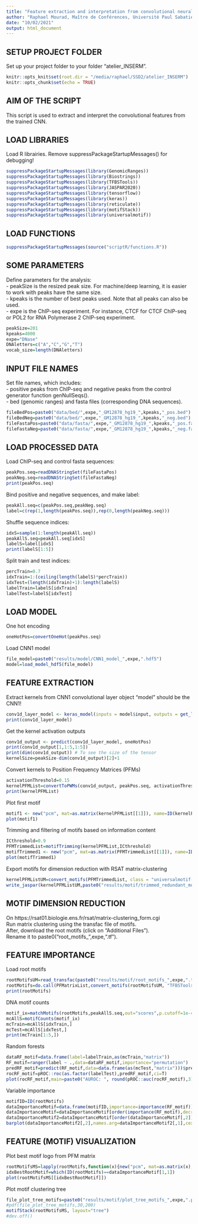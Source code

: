 ```yaml
---
title: "Feature extraction and interpretation from convolutional neural networks"
author: "Raphael Mourad, Maître de Conférences, Université Paul Sabatier"
date: "10/02/2021"
output: html_document
---
```


## SETUP PROJECT FOLDER

Set up your project folder to your folder "atelier_INSERM".
```r
knitr::opts_knit$set(root.dir = "/media/raphael/SSD2/atelier_INSERM")
knitr::opts_chunk$set(echo = TRUE)
```

## AIM OF THE SCRIPT

This script is used to extract and interpret the convolutional features from the trained CNN.


## LOAD LIBRARIES


Load R librairies.
Remove suppressPackageStartupMessages() for debugging!
```r
suppressPackageStartupMessages(library(GenomicRanges))
suppressPackageStartupMessages(library(Biostrings))
suppressPackageStartupMessages(library(TFBSTools))
suppressPackageStartupMessages(library(JASPAR2020))
suppressPackageStartupMessages(library(tensorflow))
suppressPackageStartupMessages(library(keras))
suppressPackageStartupMessages(library(reticulate))
suppressPackageStartupMessages(library(motifStack))
suppressPackageStartupMessages(library(universalmotif))
```

## LOAD FUNCTIONS

```r
suppressPackageStartupMessages(source("scriptR/functions.R"))
```

## SOME PARAMETERS

Define parameters for the analysis:  
- peakSize is the resized peak size. For machine/deep learning, it is easier to work with peaks have the same size.  
- kpeaks is the number of best peaks used. Note that all peaks can also be used.  
- expe is the ChIP-seq experiment. For instance, CTCF for CTCF ChIP-seq or POL2 for RNA Polymerase 2 ChIP-seq experiment. 
```r
peakSize=201
kpeaks=4000
expe="DNase"
DNAletters=c("A","C","G","T")
vocab_size=length(DNAletters)
```

## INPUT FILE NAMES

Set file names, which includes:  
- positive peaks from ChIP-seq and negative peaks from the control generator function genNullSeqs().  
- bed (genomic ranges) and fasta files (corresponding DNA sequences).
```r
fileBedPos=paste0("data/bed/",expe,"_GM12878_hg19_",kpeaks,"_pos.bed")
fileBedNeg=paste0("data/bed/",expe,"_GM12878_hg19_",kpeaks,"_neg.bed")
fileFastaPos=paste0("data/fasta/",expe,"_GM12878_hg19_",kpeaks,"_pos.fa")
fileFastaNeg=paste0("data/fasta/",expe,"_GM12878_hg19_",kpeaks,"_neg.fa")
```

## LOAD PROCESSED DATA

Load ChIP-seq and control fasta sequences:
```r
peakPos.seq=readDNAStringSet(fileFastaPos)
peakNeg.seq=readDNAStringSet(fileFastaNeg)
print(peakPos.seq)
```

Bind positive and negative sequences, and make label:
```r
peakAll.seq=c(peakPos.seq,peakNeg.seq)
label=c(rep(1,length(peakPos.seq)),rep(0,length(peakNeg.seq)))
```

Shuffle sequence indices:
```r
idxS=sample(1:length(peakAll.seq))
peakAllS.seq=peakAll.seq[idxS]
labelS=label[idxS]
print(labelS[1:5])
```

Split train and test indices:
```r
percTrain=0.7
idxTrain=1:(ceiling(length(labelS)*percTrain))
idxTest=(length(idxTrain)+1):length(labelS)
labelTrain=labelS[idxTrain]
labelTest=labelS[idxTest]
```


## LOAD MODEL

One hot encoding
```r
oneHotPos=convertOneHot(peakPos.seq)
```

Load CNN1 model
```r
file_model=paste0("results/model/CNN1_model_",expe,".hdf5")
model=load_model_hdf5(file_model)
```

## FEATURE EXTRACTION

Extract kernels from CNN1 convolutional layer
object "model" should be the CNN1!
```r
conv1d_layer_model <- keras_model(inputs = model$input, outputs = get_layer(model, 'conv1d_cnn1')$output)
print(conv1d_layer_model)
```

Get the kernel activation outputs
```r
conv1d_output <- predict(conv1d_layer_model, oneHotPos)
print(conv1d_output[1,1:5,1:5])
print(dim(conv1d_output)) # To see the size of the tensor
kernelSize=peakSize-dim(conv1d_output)[2]+1
```

Convert kernels to Position Frequency Matrices (PFMs)
```r
activationThreshold=0.15
kernelPFMList=convertToPWMs(conv1d_output, peakPos.seq, activationThreshold)
print(kernelPFMList)
```

Plot first motif
```r
motif1 <- new("pcm", mat=as.matrix(kernelPFMList[[1]]), name=ID(kernelPFMList[[1]]))
plot(motif1)
```

Trimming and filtering of motifs based on information content
```r
ICthreshold=0.9
PFMTrimmedList=motifTrimming(kernelPFMList,ICthreshold)
motifTrimmed1 <- new("pcm", mat=as.matrix(PFMTrimmedList[[1]]), name=ID(PFMTrimmedList[[1]]))
plot(motifTrimmed1)
```

Export motifs for dimension reduction with RSAT matrix-clustering
```r
kernelPFMListUM=convert_motifs(PFMTrimmedList, class = "universalmotif-universalmotif")
write_jaspar(kernelPFMListUM,paste0("results/motif/trimmed_redundant_motifs_",expe,".jaspar"),overwrite=TRUE)
```


## MOTIF DIMENSION REDUCTION

On https://rsat01.biologie.ens.fr/rsat/matrix-clustering_form.cgi  
Run matrix clustering using the transfac file of motifs.  
After, download the root motifs (click on "Additional Files").  
Rename it to paste0("root_motifs_",expe,".tf").  


## FEATURE IMPORTANCE

Load root motifs
```r
rootMotifsUM=read_transfac(paste0("results/motif/root_motifs_",expe,".tf"))
rootMotifs=do.call(PFMatrixList,convert_motifs(rootMotifsUM, "TFBSTools-PFMatrix"))
print(rootMotifs)
```

DNA motif counts
```r
motif_ix=matchMotifs(rootMotifs,peakAllS.seq,out="scores",p.cutoff=1e-4)
mcAllS=motifCounts(motif_ix)
mcTrain=mcAllS[idxTrain,]
mcTest=mcAllS[idxTest,]
print(mcTrain[1:5,])
```

Random forests
```r
dataRF_motif=data.frame(label=labelTrain,as(mcTrain,"matrix"))
RF_motif=ranger(label ~ .,data=dataRF_motif,importance="permutation")
predRF_motif=predict(RF_motif,data=data.frame(as(mcTest,"matrix")))$predictions
rocRF_motif=pROC::roc(as.factor(labelTest),predRF_motif,ci=T)
plot(rocRF_motif,main=paste0("AUROC: ", round(pROC::auc(rocRF_motif),3)))
```

Variable importance
```r
motifID=ID(rootMotifs)
dataImportanceMotif=data.frame(motifID,importance=importance(RF_motif))
dataImportanceMotif=dataImportanceMotif[order(importance(RF_motif),decreasing=T)[1:20],]
dataImportanceMotif2=dataImportanceMotif[order(dataImportanceMotif[,2]),]
barplot(dataImportanceMotif2[,2],names.arg=dataImportanceMotif2[,1],cex.names=0.7,horiz=T,las=2,xlab="Importance")
```

## FEATURE (MOTIF) VISUALIZATION

Plot best motif logo from PFM matrix
```r
rootMotifsMS=lapply(rootMotifs,function(x){new("pcm", mat=as.matrix(x), name=ID(x))})
idxBestRootMotif=which(ID(rootMotifs)==dataImportanceMotif[1,1])
plot(rootMotifsMS[[idxBestRootMotif]])
```

Plot motif clustering tree
```r
file_plot_tree_motifs=paste0("results/motif/plot_tree_motifs_",expe,".pdf")
#pdf(file_plot_tree_motifs,30,200)
motifStack(rootMotifsMS, layout="tree")
#dev.off()
```









